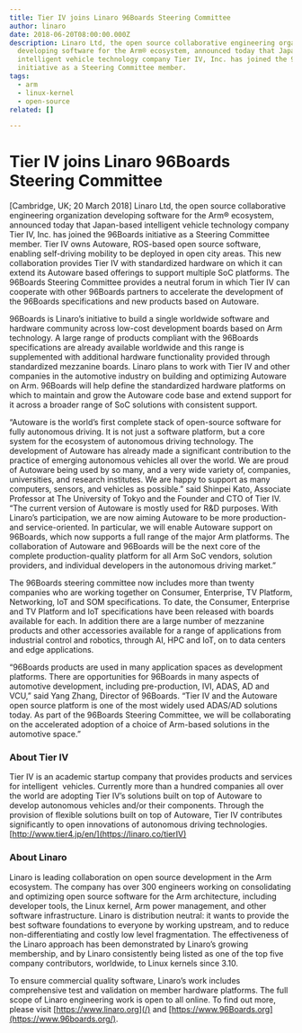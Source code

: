 ```yaml
---
title: Tier IV joins Linaro 96Boards Steering Committee
author: linaro
date: 2018-06-20T08:00:00.000Z
description: Linaro Ltd, the open source collaborative engineering organization
  developing software for the Arm® ecosystem, announced today that Japan-based
  intelligent vehicle technology company Tier IV, Inc. has joined the 96Boards
  initiative as a Steering Committee member.
tags:
  - arm
  - linux-kernel
  - open-source
related: []

---
```


# Tier IV joins Linaro 96Boards Steering Committee

\[Cambridge, UK; 20 March 2018] Linaro Ltd, the open source collaborative engineering organization developing software for the Arm® ecosystem, announced today that Japan-based intelligent vehicle technology company Tier IV, Inc. has joined the 96Boards initiative as a Steering Committee member. Tier IV owns Autoware, ROS-based open source software, enabling self-driving mobility to be deployed in open city areas. This new collaboration provides Tier IV with standardized hardware on which it can extend its Autoware based offerings to support multiple SoC platforms. The 96Boards Steering Committee provides a neutral forum in which Tier IV can cooperate with other 96Boards partners to accelerate the development of the 96Boards specifications and new products based on Autoware.

96Boards is Linaro’s initiative to build a single worldwide software and hardware community across low-cost development boards based on Arm technology. A large range of products compliant with the 96Boards specifications are already available worldwide and this range is supplemented with additional hardware functionality provided through standardized mezzanine boards. Linaro plans to work with Tier IV and other companies in the automotive industry on building and optimizing Autoware on Arm. 96Boards will help define the standardized hardware platforms on which to maintain and grow the Autoware code base and extend support for it across a broader range of SoC solutions with consistent support.

“Autoware is the world’s first complete stack of open-source software for fully autonomous driving. It is not just a software platform, but a core system for the ecosystem of autonomous driving technology. The development of Autoware has already made a significant contribution to the practice of emerging autonomous vehicles all over the world. We are proud of Autoware being used by so many, and a very wide variety of, companies, universities, and research institutes. We are happy to support as many computers, sensors, and vehicles as possible.” said Shinpei Kato, Associate Professor at The University of Tokyo and the Founder and CTO of Tier IV. “The current version of Autoware is mostly used for R\&D purposes. With Linaro’s participation, we are now aiming Autoware to be more production- and service-oriented. In particular, we will enable Autoware support on 96Boards, which now supports a full range of the major Arm platforms. The collaboration of Autoware and 96Boards will be the next core of the complete production-quality platform for all Arm SoC vendors, solution providers, and individual developers in the autonomous driving market.”

The 96Boards steering committee now includes more than twenty companies who are working together on Consumer, Enterprise, TV Platform, Networking, IoT and SOM specifications. To date, the Consumer, Enterprise and TV Platform and IoT specifications have been released with boards available for each. In addition there are a large number of mezzanine products and other accessories available for a range of applications from industrial control and robotics, through AI, HPC and IoT, on to data centers and edge applications.

“96Boards products are used in many application spaces as development platforms. There are opportunities for 96Boards in many aspects of automotive development, including pre-production, IVI, ADAS, AD and VCU,” said Yang Zhang, Director of 96Boards. “Tier IV and the Autoware open source platform is one of the most widely used ADAS/AD solutions today. As part of the 96Boards Steering Committee, we will be collaborating on the accelerated adoption of a choice of Arm-based solutions in the automotive space.”

### About Tier IV

Tier IV is an academic startup company that provides products and services for intelligent  vehicles. Currently more than a hundred companies all over the world are adopting Tier IV’s solutions built on top of Autoware to develop autonomous vehicles and/or their components. Through the provision of flexible solutions built on top of Autoware, Tier IV contributes significantly to open innovations of autonomous driving technologies. [http://www.tier4.jp/en/](https://linaro.co/tierIV)

### About Linaro

Linaro is leading collaboration on open source development in the Arm ecosystem. The company has over 300 engineers working on consolidating and optimizing open source software for the Arm architecture, including developer tools, the Linux kernel, Arm power management, and other software infrastructure. Linaro is distribution neutral: it wants to provide the best software foundations to everyone by working upstream, and to reduce non-differentiating and costly low level fragmentation. The effectiveness of the Linaro approach has been demonstrated by Linaro’s growing membership, and by Linaro consistently being listed as one of the top five company contributors, worldwide, to Linux kernels since 3.10.

To ensure commercial quality software, Linaro’s work includes comprehensive test and validation on member hardware platforms. The full scope of Linaro engineering work is open to all online. To find out more, please visit [https://www.linaro.org](/) and [https://www.96Boards.org](https://www.96boards.org/).
